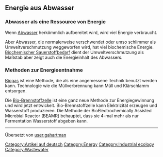 {{Trans validate|[[Energy from wastewater]]}}
{{Translation validate - German|[[Energy from wastewater]]}}
{{Lang|[[Energie aus Abwasser|Deutsch]] - [[Energy from wastewater|English]]}}

== Energie aus Abwasser ==
=== Abwasser als eine Ressource von Energie ===

Wenn [[Abwasser]]{{w|Waste water}} herkömmlich aufbereitet wird, wird viel Energie verbraucht.

Aber Abwasser, die normalerweise verschwendet oder umso schlimmer als Umweltverschmutzung weggeworfen wird, hat viel biochemische Energie.  [[Biochemischer Sauerstoffbedarf]]{{w|Biochemical oxygen demand}} dient der Umweltverschmutzung als Maßstab aber zeigt auch die Energieinhalt des Abwassers.

=== Methoden zur Energieentnahme ===

[[Biogas]] ist eine Methode, die als eine angemessene Technik benutzt werden kann.  Technologie wie die Müllverbrennung kann Müll und Klärschlamm entsorgen.

Die [[Bio-Brennstoffzelle]]{{w|Microbial fuel cells}} ist eine ganz neue Methode zur Energiegewinnung und wird jetzt entwickelt.  Bio-Brennstoffzelle kann Elektrizität erzeugen und Wasserstoff produzieren.  Die Methode der BioElectrochemically Assisted Microbial Reactor (BEAMR) behauptet, dass sie 4-mal mehr als nur Fermentation Wasserstoff abgeben kann.








----

Übersetzt von [[user:gahartman]]

[[Category:Artikel auf deutsch]]
[[Category:Energy]]
[[Category:Industrial ecology]]
[[Category:Wastewater]]